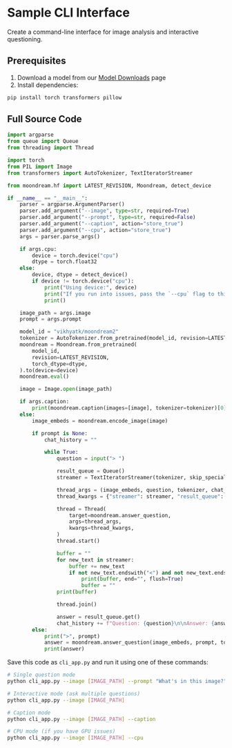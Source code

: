 # Sample CLI Interface

Create a command-line interface for image analysis and interactive questioning.

## Prerequisites

1. Download a model from our [Model Downloads](/model-downloads) page
2. Install dependencies:
```bash
pip install torch transformers pillow
```

## Full Source Code

```python
import argparse
from queue import Queue
from threading import Thread

import torch
from PIL import Image
from transformers import AutoTokenizer, TextIteratorStreamer

from moondream.hf import LATEST_REVISION, Moondream, detect_device

if __name__ == "__main__":
    parser = argparse.ArgumentParser()
    parser.add_argument("--image", type=str, required=True)
    parser.add_argument("--prompt", type=str, required=False)
    parser.add_argument("--caption", action="store_true")
    parser.add_argument("--cpu", action="store_true")
    args = parser.parse_args()

    if args.cpu:
        device = torch.device("cpu")
        dtype = torch.float32
    else:
        device, dtype = detect_device()
        if device != torch.device("cpu"):
            print("Using device:", device)
            print("If you run into issues, pass the `--cpu` flag to this script.")
            print()

    image_path = args.image
    prompt = args.prompt

    model_id = "vikhyatk/moondream2"
    tokenizer = AutoTokenizer.from_pretrained(model_id, revision=LATEST_REVISION)
    moondream = Moondream.from_pretrained(
        model_id,
        revision=LATEST_REVISION,
        torch_dtype=dtype,
    ).to(device=device)
    moondream.eval()

    image = Image.open(image_path)

    if args.caption:
        print(moondream.caption(images=[image], tokenizer=tokenizer)[0])
    else:
        image_embeds = moondream.encode_image(image)

        if prompt is None:
            chat_history = ""

            while True:
                question = input("> ")

                result_queue = Queue()
                streamer = TextIteratorStreamer(tokenizer, skip_special_tokens=True)

                thread_args = (image_embeds, question, tokenizer, chat_history)
                thread_kwargs = {"streamer": streamer, "result_queue": result_queue}

                thread = Thread(
                    target=moondream.answer_question,
                    args=thread_args,
                    kwargs=thread_kwargs,
                )
                thread.start()

                buffer = ""
                for new_text in streamer:
                    buffer += new_text
                    if not new_text.endswith("<") and not new_text.endswith("END"):
                        print(buffer, end="", flush=True)
                        buffer = ""
                print(buffer)

                thread.join()

                answer = result_queue.get()
                chat_history += f"Question: {question}\n\nAnswer: {answer}\n\n"
        else:
            print(">", prompt)
            answer = moondream.answer_question(image_embeds, prompt, tokenizer)
            print(answer)
```

Save this code as `cli_app.py` and run it using one of these commands:

```bash
# Single question mode
python cli_app.py --image [IMAGE_PATH] --prompt "What's in this image?"

# Interactive mode (ask multiple questions)
python cli_app.py --image [IMAGE_PATH]

# Caption mode
python cli_app.py --image [IMAGE_PATH] --caption

# CPU mode (if you have GPU issues)
python cli_app.py --image [IMAGE_PATH] --cpu
```